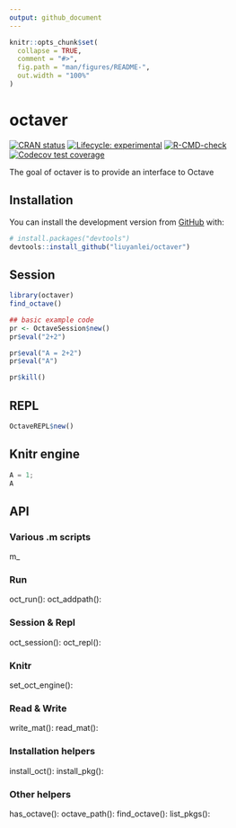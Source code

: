 ```yaml
---
output: github_document
---
```


<!-- README.md is generated from README.Rmd. Please edit that file -->

```r
knitr::opts_chunk$set(
  collapse = TRUE,
  comment = "#>",
  fig.path = "man/figures/README-",
  out.width = "100%"
)
```

# octaver

<!-- badges: start -->
[![CRAN status](https://www.r-pkg.org/badges/version/octaver)](https://CRAN.R-project.org/package=octaver)
[![Lifecycle: experimental](https://img.shields.io/badge/lifecycle-experimental-orange.svg)](https://www.tidyverse.org/lifecycle/#experimental)
[![R-CMD-check](https://github.com/liuyanlei/octaver/workflows/R-CMD-check/badge.svg)](https://github.com/liuyanlei/octaver/actions)
[![Codecov test coverage](https://codecov.io/gh/liuyanlei/octaver/branch/master/graph/badge.svg)](https://codecov.io/gh/liuyanlei/octaver?branch=master)
<!-- badges: end -->

The goal of octaver is to provide an interface to Octave 

## Installation

You can install the development version from [GitHub](https://github.com/) with:

``` r
# install.packages("devtools")
devtools::install_github("liuyanlei/octaver")
```
## Session

```r
library(octaver)
find_octave()

## basic example code
pr <- OctaveSession$new()
pr$eval("2+2")

pr$eval("A = 2+2")
pr$eval("A")

pr$kill()
```

## REPL

```r
OctaveREPL$new()
```

## Knitr engine

```octave
A = 1;
A
```


## API


### Various .m scripts

m_

### Run

oct_run():
oct_addpath():

### Session & Repl
<!-- > Steam connections -->

oct_session():
oct_repl():

### Knitr

set_oct_engine():

### Read & Write

write_mat():
read_mat():

### Installation helpers

install_oct():
install_pkg():

### Other helpers

has_octave():
octave_path():
find_octave():
list_pkgs():






